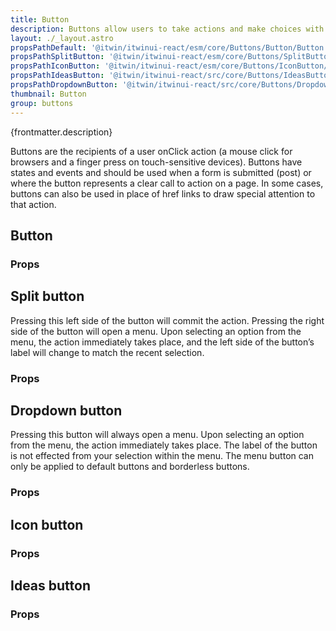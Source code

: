 ```yaml
---
title: Button
description: Buttons allow users to take actions and make choices with a single tap or click.
layout: ./_layout.astro
propsPathDefault: '@itwin/itwinui-react/esm/core/Buttons/Button/Button.d.ts'
propsPathSplitButton: '@itwin/itwinui-react/esm/core/Buttons/SplitButton/SplitButton.d.ts'
propsPathIconButton: '@itwin/itwinui-react/esm/core/Buttons/IconButton/IconButton.d.ts'
propsPathIdeasButton: '@itwin/itwinui-react/src/core/Buttons/IdeasButton/IdeasButton.tsx'
propsPathDropdownButton: '@itwin/itwinui-react/src/core/Buttons/DropdownButton/DropdownButton.tsx'
thumbnail: Button
group: buttons
---
```



<p>{frontmatter.description}</p>

<LiveExample src='Button.main.tsx' truncate={false}>
  <AllExamples.ButtonMainExample client:load />
</LiveExample>

Buttons are the recipients of a user onClick action (a mouse click for browsers and a finger press on touch-sensitive devices). Buttons have states and events and should be used when a form is submitted (post) or where the button represents a clear call to action on a page. In some cases, buttons can also be used in place of href links to draw special attention to that action.

## Button

<LiveExample src='Button.default.tsx'>
  <AllExamples.ButtonDefaultExample client:load />
</LiveExample>

### Props

<PropsTable path={frontmatter.propsPathDefault} />

## Split button

<LiveExample src='SplitButton.main.tsx'>
  <AllExamples.SplitButtonMainExample client:load />
</LiveExample>

Pressing this left side of the button will commit the action. Pressing the right side of the button will open a menu. Upon selecting an option from the menu, the action immediately takes place, and the left side of the button’s label will change to match the recent selection.

### Props

<PropsTable path={frontmatter.propsPathSplitButton} />

## Dropdown button

<LiveExample src='DropdownButton.main.tsx'>
  <AllExamples.DropdownButtonMainExample client:load />
</LiveExample>

Pressing this button will always open a menu. Upon selecting an option from the menu, the action immediately takes place. The label of the button is not effected from your selection within the menu. The menu button can only be applied to default buttons and borderless buttons.

### Props

<PropsTable path={frontmatter.propsPathDropdownButton} />

## Icon button

<LiveExample src='IconButton.main.tsx' truncate={false}>
  <AllExamples.IconButtonMainExample client:load />
</LiveExample>

### Props

<PropsTable path={frontmatter.propsPathIconButton} />

## Ideas button

<LiveExample src='IdeasButton.main.tsx'>
  <AllExamples.IdeasButtonMainExample client:load />
</LiveExample>

### Props

<PropsTable path={frontmatter.propsPathIdeasButton} />
